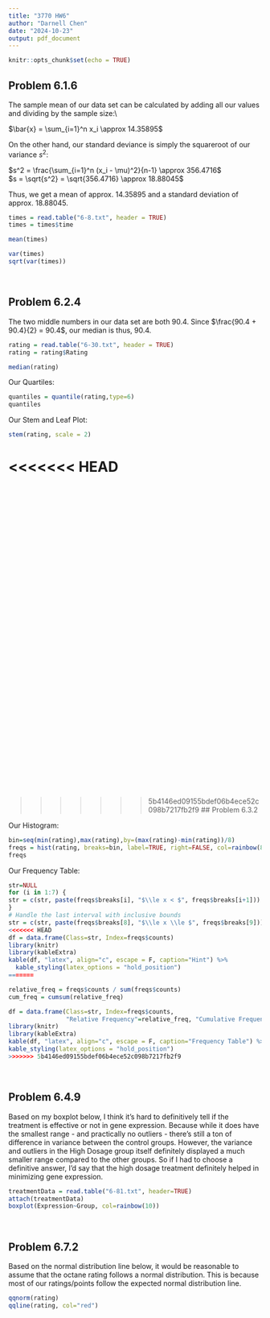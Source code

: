 ```yaml
---
title: "3770 HW6"
author: "Darnell Chen"
date: "2024-10-23"
output: pdf_document
---
```


```r
knitr::opts_chunk$set(echo = TRUE)
```

## Problem 6.1.6

The sample mean of our data set can be calculated by adding all our values and dividing by the sample size:\\

$\bar{x} = \sum_{i=1}^n x_i \approx 14.35895$

On the other hand, our standard deviance is simply the squareroot of our variance $s^2$:

$s^2 = \frac{\sum_{i=1}^n (x_i - \mu)^2}{n-1} \approx 356.4716$\
$s = \sqrt{s^2} = \sqrt{356.4716} \approx 18.88045$

Thus, we get a mean of approx. 14.35895 and a standard deviation of approx. 18.88045.

```r
times = read.table("6-8.txt", header = TRUE)
times = times$time

mean(times)

var(times)
sqrt(var(times))
```

$~$

\pagebreak

## Problem 6.2.4

The two middle numbers in our data set are both 90.4. Since $\frac{90.4 + 90.4}{2} = 90.4$, our median is thus, 90.4.

```r
rating = read.table("6-30.txt", header = TRUE)
rating = rating$Rating

median(rating)
```

Our Quartiles:

```r
quantiles = quantile(rating,type=6)
quantiles
```

Our Stem and Leaf Plot:

```r
stem(rating, scale = 2)
```

```{=tex}
\begin{table}[h!]
\centering
\begin{tabular}{|c|l|c|}
\hline
\textbf{Value} & \textbf{Digits}       & \textbf{Frequency} \\ \hline
83  & 4             & 1  \\ \hline
84  & 33            & 2  \\ \hline
85  & 3             & 1  \\ \hline
86  & 777           & 3  \\ \hline
87  & 456789        & 6  \\ \hline
88  & 23334556679   & 11 \\ \hline
89  & 0233678899    & 10 \\ \hline
90  & 0111344456789 & 13 \\ \hline
91  & 0001112256688 & 13 \\ \hline
92  & 22236777      & 8  \\ \hline
93  & 023347        & 6  \\ \hline
94  & 2247          & 4  \\ \hline
95  &               & 0  \\ \hline
96  & 15            & 2  \\ \hline
97  &               & 0  \\ \hline
98  & 8             & 1  \\ \hline
99  &               & 0  \\ \hline
100 & 3             & 1  \\ \hline
\end{tabular}
\end{table}
```

\pagebreak

<<<<<<< HEAD
=======
$~$

$~$

$~$

$~$

$~$

$~$

$~$

$~$

$~$

$~$

$~$

$~$

$~$

$~$

$~$

$~$

$~$

$~$

$~$

$~$



>>>>>>> 5b4146ed09155bdef06b4ece52c098b7217fb2f9
## Problem 6.3.2

Our Histogram:

```r
bin=seq(min(rating),max(rating),by=(max(rating)-min(rating))/8)
freqs = hist(rating, breaks=bin, label=TRUE, right=FALSE, col=rainbow(8), ylim=c(0, 32))
freqs
```

Our Frequency Table:

```r
str=NULL
for (i in 1:7) {
str = c(str, paste(freqs$breaks[i], "$\\le x < $", freqs$breaks[i+1]))
}
# Handle the last interval with inclusive bounds
str = c(str, paste(freqs$breaks[8], "$\\le x \\le $", freqs$breaks[9]))
<<<<<<< HEAD
df = data.frame(Class=str, Index=freqs$counts)
library(knitr)
library(kableExtra)
kable(df, "latex", align="c", escape = F, caption="Hint") %>%
  kable_styling(latex_options = "hold_position")
=======

relative_freq = freqs$counts / sum(freqs$counts)
cum_freq = cumsum(relative_freq)

df = data.frame(Class=str, Index=freqs$counts, 
                "Relative Frequency"=relative_freq, "Cumulative Frequency"=cum_freq)
library(knitr)
library(kableExtra)
kable(df, "latex", align="c", escape = F, caption="Frequency Table") %>%
kable_styling(latex_options = "hold_position")
>>>>>>> 5b4146ed09155bdef06b4ece52c098b7217fb2f9
```

$~$

\pagebreak

## Problem 6.4.9

Based on my boxplot below, I think it's hard to definitively tell if the treatment is effective or not in gene expression. Because while it does have the smallest range - and practically no outliers - there's still a ton of difference in variance between the control groups. However, the variance and outliers in the High Dosage group itself definitely displayed a much smaller range compared to the other groups. So if I had to choose a definitive answer, I'd say that the high dosage treatment definitely helped in minimizing gene expression.

```r
treatmentData = read.table("6-81.txt", header=TRUE)
attach(treatmentData)
boxplot(Expression~Group, col=rainbow(10))
```

$~$

\pagebreak

## Problem 6.7.2

Based on the normal distribution line below, it would be reasonable to assume that the octane rating follows a normal distribution. This is because most of our ratings/points follow the expected normal distribution line.

```r
qqnorm(rating)
qqline(rating, col="red")
```
